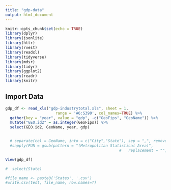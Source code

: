 ```yaml
---
title: "gdp-data"
output: html_document
---
```


```r
knitr::opts_chunk$set(echo = TRUE)
library(dplyr)
library(jsonlite)
library(httr)
library(rvest)
library(readxl)
library(tidyverse)
library(mdsr)   
library(tidyr)
library(ggplot2)
library(readr)
library(knitr)
```

## Import Data

```r
gdp_df <- read_xls("gdp-industrytotal.xls", sheet = 1, 
                      range = 'A6:S390', col_names=TRUE) %>% 
  gather(key = "year", value = "gdp", -c("GeoFips", "GeoName")) %>% 
  mutate("GEO.id2" = as.integer(GeoFips)) %>% 
  select(GEO.id2, GeoName, year, gdp) 


  # separate(col = GeoName, into = c("City","State"), sep = ",", remove = TRUE)
  #sapply(FUN = gsub(pattern = "(Metropolitan Statistical Area)",
                                                  #   replacement = "", x = "(Metropolitan Statistical Area)"))

View(gdp_df)

#  select(State)

#file_name <- paste0('States', '.csv')
#write.csv(test, file_name, row.names=T)
```

